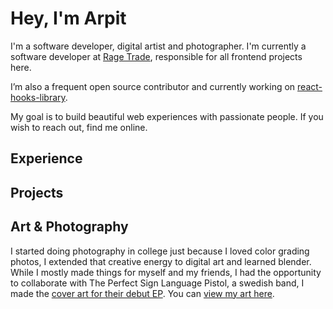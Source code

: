 <h1 class="text-3xl">Hey, I'm Arpit</h1>

I'm a software developer, digital artist and photographer. I'm currently a software developer at [Rage Trade](https://www.rage.trade/), responsible for all frontend projects here.

I’m also a frequent open source contributor and currently working on [react-hooks-library](https://github.com/heyitsarpit/react-hooks-library/).

My goal is to build beautiful web experiences with passionate people.
If you wish to reach out, find me online.

<Contacts />

<Spacer />

## Experience

<Experience />

<Spacer />

## Projects

<Projects />

<Spacer />

## Art & Photography

I started doing photography in college just because I loved color grading photos,
I extended that creative energy to digital art and learned blender.
While I mostly made things for myself and my friends, I had the opportunity
to collaborate with The Perfect Sign Language Pistol, a swedish band, I made the [cover art for their debut EP](https://open.spotify.com/album/2ijOSpTEni8IxbZgWJIt5K).
You can [view my art here](/art).
